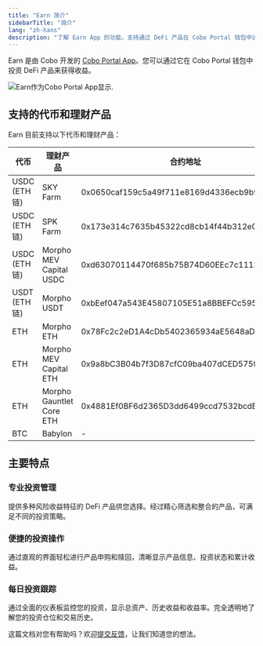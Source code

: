 ```yaml
---
title: "Earn 简介"
sidebarTitle: "简介"
lang: "zh-hans"
description: "了解 Earn App 的功能，支持通过 DeFi 产品在 Cobo Portal 钱包中进行投资并获得收益。"
---
```


Earn 是由 Cobo 开发的 [Cobo Portal App](/cn/apps/introduction)。您可以通过它在 Cobo Portal 钱包中投资 DeFi 产品来获得收益。

<img src="/cn/images/portal-apps/earn/earn-in-app-store.png" className="screenshot_modal" alt="Earn作为Cobo Portal App显示."/>

## 支持的代币和理财产品

Earn 目前支持以下代币和理财产品：

| 代币 | 理财产品 | 合约地址 |
| ----- | -------------- | --------------- |
| USDC (ETH 链) | SKY Farm | 0x0650caf159c5a49f711e8169d4336ecb9b950275 |
| USDC (ETH 链) | SPK Farm | 0x173e314c7635b45322cd8cb14f44b312e079f3af |
| USDC (ETH 链) | Morpho MEV Capital USDC | 0xd63070114470f685b75B74D60EEc7c1113d33a3D |
| USDT (ETH 链) | Morpho USDT | 0xbEef047a543E45807105E51a8BBEFCc5950fcfBa |
| ETH | Morpho ETH | 0x78Fc2c2eD1A4cDb5402365934aE5648aDAd094d0 |
| ETH | Morpho MEV Capital ETH | 0x9a8bC3B04b7f3D87cfC09ba407dCED575f2d61D8 |
| ETH | Morpho Gauntlet Core ETH | 0x4881Ef0BF6d2365D3dd6499ccd7532bcdBCE0658 |
| BTC | Babylon | - |

## 主要特点

### 专业投资管理

提供多种风险收益特征的 DeFi 产品供您选择。经过精心筛选和整合的产品，可满足不同的投资策略。

### 便捷的投资操作

通过直观的界面轻松进行产品申购和赎回，清晰显示产品信息、投资状态和累计收益。

### 每日投资跟踪

通过全面的仪表板监控您的投资，显示总资产、历史收益和收益率。完全透明地了解您的投资仓位和交易历史。

<Tip>这篇文档对您有帮助吗？欢迎[提交反馈](https://forms.zohopublic.com/cobo/form/DocumentFeedbackForm/formperma/QvLOhxJv1_JMsJ-1dleZ8Itb_7rzN-LtgvsDdxosoVI?referrername=manuals)，让我们知道您的想法。</Tip>

